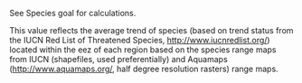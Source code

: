 See Species goal for calculations.

This value reflects the average trend of species (based on trend status from the IUCN Red List of Threatened Species, [http://www.iucnredlist.org/](http://www.iucnredlist.org/)) located within the eez of each region based on the species range maps from IUCN (shapefiles, used preferentially) and Aquamaps ([http://www.aquamaps.org/](http://www.aquamaps.org/), half degree resolution rasters) range maps.